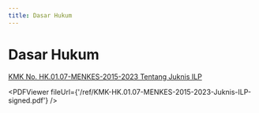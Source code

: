 ```yaml
---
title: Dasar Hukum
---
```



# Dasar Hukum

[KMK No. HK.01.07-MENKES-2015-2023 Tentang Juknis ILP](/ref/KMK-HK.01.07-MENKES-2015-2023-Juknis-ILP-signed.pdf)

<PDFViewer fileUrl={'/ref/KMK-HK.01.07-MENKES-2015-2023-Juknis-ILP-signed.pdf'} />


